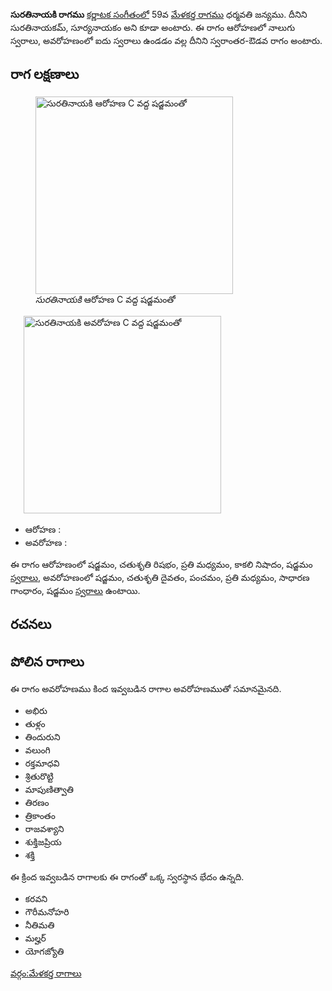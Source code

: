 {{Infobox ragam
	| name          	= సురతినాయకి
	| synonym	    	= సురతినాయకమ్, సూర్యనాయకం
	| mela          	= 
	| chakra        	= 
	| janaka        	= 
	| type          	= స్వరాంతర-ఔడవ
	| arohanam      	= {{svaraC|S|R2|M2|N3|S'}} 
	| avarohanam    	= {{svaraC|S'|D2|P|M2|G2|S}}
	| jeeva         	=
	| chhaya        	=
	| nyasa         	=
	| vishesha      	= 
	| equivalent  		= 
}}
{{కర్ణాటక సంగీత రాగాలు}}
'''సురతినాయకి రాగము''' [[కర్ణాటక సంగీతం]]లో 59వ [[మేళకర్త రాగము]] ధర్మవతి జన్యము. దీనిని సురతినాయకమ్, సూర్యనాయకం అని కూడా అంటారు. ఈ రాగం ఆరోహణలో నాలుగు స్వరాలు, అవరోహణంలో ఐదు స్వరాలు ఉండడం వల్ల దీనిని స్వరాంతర-ఔడవ రాగం అంటారు.


==రాగ లక్షణాలు==
[[Image:suratinayaki_ar_kb2wiki.png|thumb|right|316px|''సురతినాయకి'' ఆరోహణ C వద్ద షడ్జమంతో]]
	[[Image:suratinayaki_av_kb2wiki.png|thumb|right|316px|''సురతినాయకి'' అవరోహణ C వద్ద షడ్జమంతో]]

* ఆరోహణ : {{svaraC|S|R2|M2|N3|S'}} 
* అవరోహణ : {{svaraC|S'|D2|P|M2|G2|S}}

ఈ రాగం ఆరోహణంలో షడ్జమం, చతుశృతి రిషభం, ప్రతి మధ్యమం, కాకలి  నిషాదం, షడ్జమం [[స్వరాలు]], అవరోహణంలో షడ్జమం, చతుశృతి దైవతం, పంచమం, ప్రతి మధ్యమం, సాధారణ  గాంధారం, షడ్జమం [[స్వరాలు]] ఉంటాయి.

==రచనలు==



==పోలిన రాగాలు==
ఈ రాగం అవరోహణము కింద ఇవ్వబడిన రాగాల అవరోహణముతో సమానమైనది.
* అభిరు
* తుళ్లం
* తిందురుని
* వలుంగి
* రక్తమాధవి
* శ్రితురొట్టి
* మాపుణిత్వాతి
* తిరణం
* త్రికాంతం
* రాజవశ్యాని
* శుక్తిజప్రియ
* శక్తి

ఈ క్రింద ఇవ్వబడిన రాగాలకు ఈ రాగంతో ఒక్క స్వరస్థాన భేదం ఉన్నది.
* కరవని
* గౌరీమనోహరి
* నీతిమతి
* మల్హర్
* యోగజ్యోతి



[[వర్గం:మేళకర్త రాగాలు]]
